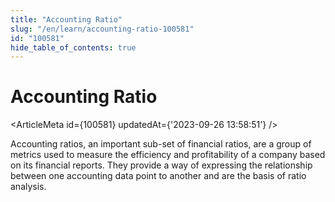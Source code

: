 ```yaml
---
title: "Accounting Ratio"
slug: "/en/learn/accounting-ratio-100581"
id: "100581"
hide_table_of_contents: true
---
```



# Accounting Ratio

<ArticleMeta id={100581} updatedAt={'2023-09-26 13:58:51'} />
<div className='border-solid border-b border-t-0 my-4 border-[var(--ifm-color-gray-300)]' />

Accounting ratios, an important sub-set of financial ratios, are a group of metrics used to measure the efficiency and profitability of a company based on its financial reports. They provide a way of expressing the relationship between one accounting data point to another and are the basis of ratio analysis.
